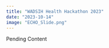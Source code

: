 ```yaml
---
title: "WADSIH Health Hackathon 2023"
date: "2023-10-14"
image: "ECHO_Slide.png"
---
```


Pending Content